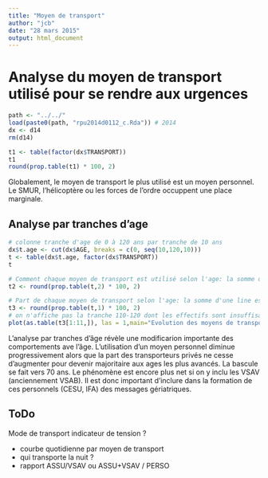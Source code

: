 ```yaml
---
title: "Moyen de transport"
author: "jcb"
date: "28 mars 2015"
output: html_document
---
```


Analyse du moyen de transport utilisé pour se rendre aux urgences
=================================================================

```r
path <- "../../"
load(paste0(path, "rpu2014d0112_c.Rda")) # 2014
dx <- d14
rm(d14)
```

```r
t1 <- table(factor(dx$TRANSPORT))
t1
round(prop.table(t1) * 100, 2)
```
Globalement, le moyen de transport le plus utilisé est un moyen personnel. Le SMUR, l'hélicoptère ou les forces de l'ordre occuppent une place marginale.

Analyse par tranches d'age
--------------------------
```r
# colonne tranche d'age de 0 à 120 ans par tranche de 10 ans
dx$t.age <- cut(dx$AGE, breaks = c(0, seq(10,120,10)))
t <- table(dx$t.age, factor(dx$TRANSPORT))
t

# Comment chaque moyen de transport est utilisé selon l'age: la somme d'une colonne est égale à 100%
t2 <- round(prop.table(t,2) * 100, 2)

# Part de chaque moyen de transport selon l'age: la somme d'une line est égale à 100%
t3 <- round(prop.table(t,1) * 100, 2)
# on n'affiche pas la tranche 110-120 dont les effectifs sont insuffisants. Noter que la réducrion d'un objet table le transfrme en matrice. Il faut uriliser as.table pour que l'objet transformé reste une table (et pas table tout seul +++)
plot(as.table(t3[1:11,]), las = 1,main="Evolution des moyens de transport en fonction de l'age", col = 2:7)

```

L'analyse par tranches d'âge révèle une modificarion importante des comportements ave l'âge. L'utilisation d'un moyen personnel diminue progressivement alors que la part des transporteurs privés ne cesse d'augmenter pour devenir majoritaire aux ages les plus avancés. La bascule se fait vers 70 ans. Le phénomène est encore plus net si on y inclu les VSAV (anciennement VSAB). Il est donc important d'inclure dans la formation de ces personnels (CESU, IFA) des messages gériatriques. 

ToDo
-----
Mode de transport indicateur de tension ?

- courbe quotidienne par moyen de transport
- qui transporte la nuit ?
- rapport ASSU/VSAV ou ASSU+VSAV / PERSO
